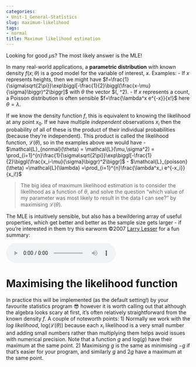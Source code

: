 ```yaml
---
categories:
- Unit-1_General-Statistics
slug: maximum-likelihood
tags:
- normal
title: Maximum likelihood estimation
---
```


Looking for good $\mu$s? The most likely answer is the MLE!

In many real-world applications, a **parametric distribution** with known density $f(x;\theta)$ is a good model for the variable of interest, $x$. Examples:
- If $x$ represents heights, then we might have $f=\frac{1}{\sigma\sqrt{2\pi}}\exp\biggl[-\frac{1}{2}\biggl(\frac{x-\mu}{\sigma}\biggr)^2\biggr]$ with $\theta$ the vector $(\mu, \sigma^2).
- If $x$ represents a count, a Poisson distribution is often sensible 
$f=\frac{\lambda^x e^{-x}}{x!}$ here $\theta = \lambda$.

If we know the density function $f$, this is equivalent to knowing the likelihood at any point $x_0$.  If we have multiple *independent* observations ${x_i}$ then the probability of all of these is the product of their individual probabilities (because they're independent).  This product is called the likelihood function, $\mathcal{L}(\theta)$, so in the examples above we would have 
- $\mathcal{L}_{normal}(\theta) = \mathcal{L}(\mu,\sigma^2) = \prod_{i=1}^{n}\frac{1}{\sigma\sqrt{2\pi}}\exp\biggl[-\frac{1}{2}\biggl(\frac{x_i-\mu}{\sigma}\biggr)^2\biggr]$
- $\mathcal{L}_{poisson}(\theta) =\mathcal{L}(\lambda) =\prod_{i=1}^{n}\frac{\lambda^x_i e^{-x_i}}{x_i!}$

> The big idea of maximum likelihood estimation is to consider the likelihood as a function of $\theta$, and solve the question "which value of my parameter was most likely to result in the data I can see?" by maximising $\mathcal{L}(\theta)$.

The MLE is intuitively sensible, but also has a bewildering array of useful properties, which get better and better as the sample size gets larger - if you're interested in them try this earworm &copy;2007 [Larry Lesser](http://www.math.utep.edu/Faculty/lesser/Mathemusician.html) for a fun summary:

<div id="corny mp3 moment">
<audio controls>
  <source src="/media/mle.mp3" type="audio/mpeg">
Your browser does not support the audio element.
</audio> </div>

# Maximising the likelihood function

In practice this will be implemented (as the default setting!) by your favourite statistics program 😎 however it is worth calling out that although the algebra looks scary at first, it's often relatively straightforward from the known density $f$.
A couple of noteworth points:
1) Normally we work with the *log likelihood*, $\textrm{log}(\mathcal{L}(\theta))$ because each $x_i$ likelihood is a very small number and adding small numbers rather than multiplying them helps avoid issues with numerical precision.  Note that a function $g$ and $\textrm{log}(g)$ have their maximum at the same point.
2) Maximising $g$ is the same as minimising $-g$ if that's easier for your program, and similarly $g$ and $2g$ have a maximum at the same point.

